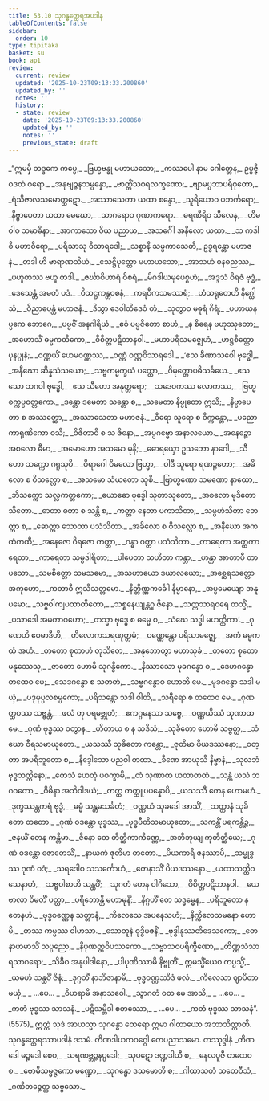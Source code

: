 ```yaml
---
title: 53.10 သုဂန္ဓတ္ထေရအပဒါန
tableOfContents: false
sidebar:
  order: 10
type: tipitaka
basket: su
book: ap1
review:
  current: review
  updated: '2025-10-23T09:13:33.200860'
  updated_by: ''
  notes: ''
  history:
  - state: review
    date: '2025-10-23T09:13:33.200860'
    updated_by: ''
    notes: ''
    previous_state: draft
---
```



<ReviewStatus review={frontmatter.review} showDetails={true} />

<HypothesisAnnotation frontmatter={frontmatter} />

<DynamicBreadcrumb />

<Division number="81" book="ap1" e="ch" v="20" p="435">

<Paragraph number="6896" type="verses" book="ap1">
_“ဣမမှိ ဘဒ္ဒကေ ကပ္ပေ,_  
_ဗြဟ္မဗန္ဓု မဟာယသော;_  
_ကဿပေါ နာမ ဂေါတ္တေန,_  
ဥပ္ပဇ္ဇိ ဝဒတံ ဝရော._  

</Paragraph>

</Division>
<Division number="82" book="ap1" e="ch" v="20" p="435">

<Paragraph number="6897" type="verses" book="ap1">
_အနုဗျဉ္ဇနသမ္ပန္နော,_  
_ဗာတ္တိံသဝရလက္ခဏော;_  
_ဗျာမပ္ပဘာပရိဝုတော,_  
_ရံသိဇာလသမောတ္ထဋော._  

</Paragraph>

</Division>
<Division number="83" book="ap1" e="ch" v="20" p="435">

<Paragraph number="6898" type="verses" book="ap1">
_အဿာသေတာ ယထာ စန္ဒော,_  
_သူရိယောဝ ပဘင်္ကရော;_  
_နိဗ္ဗာပေတာ ယထာ မေဃော,_  
_သာဂရောဝ ဂုဏာကရော._  

</Paragraph>

</Division>
<Division number="84" book="ap1" e="ch" v="20" p="436">

<Paragraph number="6899" type="verses" book="ap1">
_ဓရဏီရိဝ သီလေန,_  
_ဟိမဝါဝ သမာဓိနာ;_  
_အာကာသော ဝိယ ပညာယ,_  
_အသင်္ဂေါ အနိလော ယထာ._  

</Paragraph>

</Division>
<Division number="85" book="ap1" e="ch" v="20" p="436">

<Paragraph number="6900" type="verses" book="ap1">
_သ ကဒါစိ မဟာဝီရော,_  
_ပရိသာသု ဝိသာရဒေါ;_  
_သစ္စာနိ သမ္ပကာသေတိ,_  
ဥဒ္ဓရန္တော မဟာဇနံ._  

</Paragraph>

</Division>
<Division number="86" book="ap1" e="ch" v="20" p="436">

<Paragraph number="6901" type="verses" book="ap1">
_တဒါ ဟိ ဗာရာဏသိယံ,_  
_သေဋ္ဌိပုတ္တော မဟာယသော;_  
_အာသဟံ ဓနဓညဿ,_  
_ပဟူတဿ ဗဟူ တဒါ._  

</Paragraph>

</Division>
<Division number="87" book="ap1" e="ch" v="20" p="436">

<Paragraph number="6902" type="verses" book="ap1">
_ဇင်္ဃာဝိဟာရံ ဝိစရံ,_  
_မိဂဒါယမုပေစ္စဟံ;_  
_အဒ္ဒသံ ဝိရဇံ ဗုဒ္ဓံ,_  
_ဒေသေန္တံ အမတံ ပဒံ._  

</Paragraph>

</Division>
<Division number="88" book="ap1" e="ch" v="20" p="436">

<Paragraph number="6903" type="verses" book="ap1">
_ဝိသဋ္ဌကန္တဝစနံ,_  
_ကရဝီကသမဿရံ;_  
_ဟံသရုတေဟိ နိဂ္ဃေါသံ,_  
_ဝိညာပေန္တံ မဟာဇနံ._  

</Paragraph>

</Division>
<Division number="89" book="ap1" e="ch" v="20" p="436">

<Paragraph number="6904" type="verses" book="ap1">
_ဒိသွာ ဒေဝါတိဒေဝံ တံ,_  
_သုတွာဝ မဓုရံ ဂိရံ;_  
_ပဟာယနပ္ပကေ ဘောဂေ,_  
_ပဗ္ဗဇိံ အနဂါရိယံ._  

</Paragraph>

</Division>
<Division number="90" book="ap1" e="ch" v="20" p="436">

<Paragraph number="6905" type="verses" book="ap1">
_ဧဝံ ပဗ္ဗဇိတော စာဟံ,_  
_န စိရေန ဗဟုဿုတော;_  
_အဟောသိံ ဓမ္မကထိကော,_  
_ဝိစိတ္တပဋိဘာနဝါ._  

</Paragraph>

</Division>
<Division number="91" book="ap1" e="ch" v="20" p="436">

<Paragraph number="6906" type="verses" book="ap1">
_မဟာပရိသမဇ္ဈေဟံ,_  
_ဟဋ္ဌစိတ္တော ပုနပ္ပုနံ;_  
_ဝဏ္ဏယိံ ဟေမဝဏ္ဏဿ,_  
_ဝဏ္ဏံ ဝဏ္ဏဝိသာရဒေါ._  

</Paragraph>

</Division>
<Division number="92" book="ap1" e="ch" v="20" p="436">

<Paragraph number="6907" type="verses" book="ap1">
_‘ဧသ ခီဏာသဝေါ ဗုဒ္ဓေါ,_  
_အနီဃော ဆိန္နသံသယော;_  
_သဗ္ဗကမ္မက္ခယံ ပတ္တော,_  
_ဝိမုတ္တောပဓိသင်္ခယေ._  

</Paragraph>

</Division>
<Division number="93" book="ap1" e="ch" v="20" p="436">

<Paragraph number="6908" type="verses" book="ap1">
_ဧသ သော ဘဂဝါ ဗုဒ္ဓေါ,_  
_ဧသ သီဟော အနုတ္တရော;_  
_သဒေဝကဿ လောကဿ,_  
_ဗြဟ္မစက္ကပ္ပဝတ္တကော._  

</Paragraph>

</Division>
<Division number="94" book="ap1" e="ch" v="20" p="436">

<Paragraph number="6909" type="verses" book="ap1">
_ဒန္တော ဒမေတာ သန္တော စ,_  
_သမေတာ နိဗ္ဗုတော ဣသိ;_  
_နိဗ္ဗာပေတာ စ အဿတ္ထော,_  
_အဿာသေတာ မဟာဇနံ._  

</Paragraph>

</Division>
<Division number="95" book="ap1" e="ch" v="20" p="436">

<Paragraph number="6910" type="verses" book="ap1">
_ဝီရော သူရော စ ဝိက္ကန္တော,_  
_ပညော ကာရုဏိကော ဝသီ;_  
_ဝိဇိတာဝီ စ သ ဇိနော,_  
_အပ္ပဂဗ္ဗော အနာလယော._  

</Paragraph>

</Division>
<Division number="96" book="ap1" e="ch" v="20" p="436">

<Paragraph number="6911" type="verses" book="ap1">
_အနေဉ္ဇော အစလော ဓီမာ,_  
_အမောဟော အသမော မုနိ;_  
_ဓောရယှော ဥသဘော နာဂေါ,_  
_သီဟော သက္ကော ဂရူသုပိ._  

</Paragraph>

</Division>
<Division number="97" book="ap1" e="ch" v="20" p="437">

<Paragraph number="6912" type="verses" book="ap1">
_ဝိရာဂေါ ဝိမလော ဗြဟ္မာ,_  
_ဝါဒီ သူရော ရဏဉ္ဇဟော;_  
_အခိလော စ ဝိသလ္လော စ,_  
_အသမော သံယတော သုစိ._  

</Paragraph>

</Division>
<Division number="98" book="ap1" e="ch" v="20" p="437">

<Paragraph number="6913" type="verses" book="ap1">
_ဗြာဟ္မဏော သမဏော နာထော,_  
_ဘိသက္ကော သလ္လကတ္တကော;_  
_ယောဓော ဗုဒ္ဓေါ သုတာသုတော,_  
_အစလော မုဒိတော သိတော._  

</Paragraph>

</Division>
<Division number="99" book="ap1" e="ch" v="20" p="437">

<Paragraph number="6914" type="verses" book="ap1">
_ဓာတာ ဓတာ စ သန္တိ စ,_  
_ကတ္တာ နေတာ ပကာသိတာ;_  
_သမ္ပဟံသိတာ ဘေတ္တာ စ,_  
_ဆေတ္တာ သောတာ ပသံသိတာ._  

</Paragraph>

</Division>
<Division number="100" book="ap1" e="ch" v="20" p="437">

<Paragraph number="6915" type="verses" book="ap1">
_အခိလော စ ဝိသလ္လော စ,_  
_အနီဃော အကထံကထီ;_  
_အနေဇော ဝိရဇော ကတ္တာ,_  
_ဂန္ဓာ ဝတ္တာ ပသံသိတာ._  

</Paragraph>

</Division>
<Division number="101" book="ap1" e="ch" v="20" p="437">

<Paragraph number="6916" type="verses" book="ap1">
_တာရေတာ အတ္ထကာရေတာ,_  
_ကာရေတာ သမ္ပဒါရိတာ;_  
_ပါပေတာ သဟိတာ ကန္တာ,_  
_ဟန္တာ အာတာပီ တာပသော._  

</Paragraph>

</Division>
<Division number="102" book="ap1" e="ch" v="20" p="437">

<Paragraph number="6917" type="verses" book="ap1">
_သမစိတ္တော သမသမော,_  
_အသဟာယော ဒယာလယော;_  
_အစ္ဆေရသတ္တော အကုဟော,_  
_ကတာဝီ ဣသိသတ္တမော._  

</Paragraph>

</Division>
<Division number="103" book="ap1" e="ch" v="20" p="437">

<Paragraph number="6918" type="verses" book="ap1">
_နိတ္တိဏ္ဏကင်္ခေါ နိမ္မာနော,_  
_အပ္ပမေယျော အနူပမော;_  
_သဗ္ဗဝါကျပထာတီတော,_  
_သစ္စနေယျန္တဂူ ဇိနော._  

</Paragraph>

</Division>
<Division number="104" book="ap1" e="ch" v="20" p="437">

<Paragraph number="6919" type="verses" book="ap1">
_သတ္တသာရဝရေ တသ္မိံ,_  
_ပသာဒေါ အမတာဝဟော;_  
_တသ္မာ ဗုဒ္ဓေ စ ဓမ္မေ စ,_  
_သံဃေ သဒ္ဓါ မဟတ္ထိကာ’._  

</Paragraph>

</Division>
<Division number="105" book="ap1" e="ch" v="20" p="437">

<Paragraph number="6920" type="verses" book="ap1">
_ဂုဏေဟိ ဧဝမာဒီဟိ,_  
_တိလောကသရဏုတ္တမံ;_  
_ဝဏ္ဏေန္တော ပရိသာမဇ္ဈေ,_  
_အကံ ဓမ္မကထံ အဟံ._  

</Paragraph>

</Division>
<Division number="106" book="ap1" e="ch" v="20" p="437">

<Paragraph number="6921" type="verses" book="ap1">
_တတော စုတာဟံ တုသိတေ,_  
_အနုဘောတွာ မဟာသုခံ;_  
_တတော စုတော မနုဿေသု,_  
_ဇာတော ဟောမိ သုဂန္ဓိကော._  

</Paragraph>

</Division>
<Division number="107" book="ap1" e="ch" v="20" p="438">

<Paragraph number="6922" type="verses" book="ap1">
_နိဿာသော မုခဂန္ဓော စ,_  
_ဒေဟဂန္ဓော တထေဝ မေ;_  
_သေဒဂန္ဓော စ သတတံ,_  
_သဗ္ဗဂန္ဓောဝ ဟောတိ မေ._  

</Paragraph>

</Division>
<Division number="108" book="ap1" e="ch" v="20" p="438">

<Paragraph number="6923" type="verses" book="ap1">
_မုခဂန္ဓော သဒါ မယှံ,_  
_ပဒုမုပ္ပလစမ္ပကော;_  
_ပရိသန္တော သဒါ ဝါတိ,_  
_သရီရော စ တထေဝ မေ._  

</Paragraph>

</Division>
<Division number="109" book="ap1" e="ch" v="20" p="438">

<Paragraph number="6924" type="verses" book="ap1">
_ဂုဏတ္ထဝဿ သဗ္ဗန္တံ,_  
_ဖလံ တု ပရမဗ္ဘုတံ;_  
_ဧကဂ္ဂမနသာ သဗ္ဗေ,_  
_ဝဏ္ဏယိဿံ သုဏာထ မေ._  

</Paragraph>

</Division>
<Division number="110" book="ap1" e="ch" v="20" p="438">

<Paragraph number="6925" type="verses" book="ap1">
_ဂုဏံ ဗုဒ္ဓဿ ဝတွာန,_  
_ဟိတာယ စ န သဒိသံ;_  
_သုခိတော ဟောမိ သဗ္ဗတ္ထ,_  
_သံဃော ဝီရသမာယုတော._  

</Paragraph>

</Division>
<Division number="111" book="ap1" e="ch" v="20" p="438">

<Paragraph number="6926" type="verses" book="ap1">
_ယသဿီ သုခိတော ကန္တော,_  
_ဇုတိမာ ပိယဒဿနော;_  
_ဝတ္တာ အပရိဘူတော စ,_  
_နိဒ္ဒေါသော ပညဝါ တထာ._  

</Paragraph>

</Division>
<Division number="112" book="ap1" e="ch" v="20" p="438">

<Paragraph number="6927" type="verses" book="ap1">
_ခီဏေ အာယုသိ နိဗ္ဗာနံ,_  
_သုလဘံ ဗုဒ္ဓဘတ္တိနော;_  
_တေသံ ဟေတုံ ပဝက္ခာမိ,_  
_တံ သုဏာထ ယထာတထံ._  

</Paragraph>

</Division>
<Division number="113" book="ap1" e="ch" v="20" p="438">

<Paragraph number="6928" type="verses" book="ap1">
_သန္တံ ယသံ ဘဂဝတော,_  
_ဝိဓိနာ အဘိဝါဒယံ;_  
_တတ္ထ တတ္ထူပပန္နောပိ,_  
_ယသဿီ တေန ဟောမဟံ._  

</Paragraph>

</Division>
<Division number="114" book="ap1" e="ch" v="20" p="438">

<Paragraph number="6929" type="verses" book="ap1">
_ဒုက္ခဿန္တကရံ ဗုဒ္ဓံ,_  
_ဓမ္မံ သန္တမသင်္ခတံ;_  
_ဝဏ္ဏယံ သုခဒေါ အာသိံ,_  
_သတ္တာနံ သုခိတော တတော._  

</Paragraph>

</Division>
<Division number="115" book="ap1" e="ch" v="20" p="438">

<Paragraph number="6930" type="verses" book="ap1">
_ဂုဏံ ဝဒန္တော ဗုဒ္ဓဿ,_  
_ဗုဒ္ဓပီတိသမာယုတော;_  
_သကန္တိံ ပရကန္တိဉ္စ,_  
_ဇနယိံ တေန ကန္တိမာ._  

</Paragraph>

</Division>
<Division number="116" book="ap1" e="ch" v="20" p="438">

<Paragraph number="6931" type="verses" book="ap1">
_ဇိနော တေ တိတ္ထိကာကိဏ္ဏေ,_  
_အဘိဘုယျ ကုတိတ္ထိယေ;_  
_ဂုဏံ ဝဒန္တော ဇောတေသိံ,_  
_နာယကံ ဇုတိမာ တတော._  

</Paragraph>

</Division>
<Division number="117" book="ap1" e="ch" v="20" p="438">

<Paragraph number="6932" type="verses" book="ap1">
_ပိယကာရီ ဇနဿာပိ,_  
_သမ္ဗုဒ္ဓဿ ဂုဏံ ဝဒံ;_  
_သရဒေါဝ သသင်္ကောဟံ,_  
_တေနာသိံ ပိယဒဿနော._  

</Paragraph>

</Division>
<Division number="118" book="ap1" e="ch" v="20" p="438">

<Paragraph number="6933" type="verses" book="ap1">
_ယထာသတ္တိဝသေနာဟံ,_  
_သဗ္ဗဝါစာဟိ သန္ထဝိံ;_  
_သုဂတံ တေန ဝါဂိသော,_  
_ဝိစိတ္တပဋိဘာနဝါ._  

</Paragraph>

</Division>
<Division number="119" book="ap1" e="ch" v="20" p="439">

<Paragraph number="6934" type="verses" book="ap1">
_ယေ ဗာလာ ဝိမတိံ ပတ္တာ,_  
_ပရိဘောန္တိ မဟာမုနိံ;_  
_နိဂ္ဂဟိံ တေ သဒ္ဓမ္မေန,_  
_ပရိဘူတော န တေနဟံ._  

</Paragraph>

</Division>
<Division number="120" book="ap1" e="ch" v="20" p="439">

<Paragraph number="6935" type="verses" book="ap1">
_ဗုဒ္ဓဝဏ္ဏေန သတ္တာနံ,_  
_ကိလေသေ အပနေသဟံ;_  
_နိက္ကိလေသမနော ဟောမိ,_  
_တဿ ကမ္မဿ ဝါဟသာ._  

</Paragraph>

</Division>
<Division number="121" book="ap1" e="ch" v="20" p="439">

<Paragraph number="6936" type="verses" book="ap1">
_သောတူနံ ဝုဒ္ဓိမဇနိံ,_  
_ဗုဒ္ဓါနုဿတိဒေသကော;_  
_တေနာဟမာသိံ သပ္ပညော,_  
_နိပုဏတ္ထဝိပဿကော._  

</Paragraph>

</Division>
<Division number="122" book="ap1" e="ch" v="20" p="439">

<Paragraph number="6937" type="verses" book="ap1">
_သဗ္ဗာသဝပရိက္ခီဏော,_  
_တိဏ္ဏသံသာရသာဂရော;_  
_သိခီဝ အနုပါဒါနော,_  
_ပါပုဏိဿာမိ နိဗ္ဗုတိံ._  

</Paragraph>

</Division>
<Division number="123" book="ap1" e="ch" v="20" p="439">

<Paragraph number="6938" type="verses" book="ap1">
ဣမသ္မိံယေဝ ကပ္ပသ္မိံ,_  
_ယမဟံ သန္ထဝိံ ဇိနံ;_  
_ဒုဂ္ဂတိံ နာဘိဇာနာမိ,_  
_ဗုဒ္ဓဝဏ္ဏဿိဒံ ဖလံ._  

</Paragraph>

</Division>
<Division number="124" book="ap1" e="ch" v="20" p="439">

<Paragraph number="6939" type="verses" book="ap1">
_ကိလေသာ ဈာပိတာ မယှံ,_  
_ …ပေ… _  
_ဝိဟရာမိ အနာသဝေါ._  

</Paragraph>

</Division>
<Division number="125" book="ap1" e="ch" v="20" p="439">

<Paragraph number="6940" type="verses" book="ap1">
_သွာဂတံ ဝတ မေ အာသိ,_  
_ …ပေ… _  
_ကတံ ဗုဒ္ဓဿ သာသနံ._  

</Paragraph>

</Division>
<Division number="126" book="ap1" e="ch" v="20" p="439">

<Paragraph number="6941" type="verses" book="ap1">
_ပဋိသမ္ဘိဒါ စတဿော,_  
_ …ပေ… _  
_ကတံ ဗုဒ္ဓဿ သာသနံ”. (5575)_  

</Paragraph>

<Paragraph number="6942" book="ap1">
ဣတ္ထံ သုဒံ အာယသ္မာ သုဂန္ဓော ထေရော ဣမာ ဂါထာယော အဘာသိတ္ထာတိ.

</Paragraph>
</Division>

<Paragraph number="6943" type="center" book="ap1">
သုဂန္ဓတ္ထေရဿာပဒါနံ ဒသမံ.



</Paragraph>

<Paragraph number="6944" type="center" book="ap1">
တိဏဒါယကဝဂ္ဂေါ တေပညာသမော.



</Paragraph>

<Paragraph number="6945" type="center" book="ap1">
တဿုဒ္ဒါနံ


</Paragraph>

<Paragraph number="6946" type="verses" book="ap1">
_တိဏဒေါ မဉ္စဒေါ စေဝ,_  
_သရဏဗ္ဘဉ္ဇနပ္ပဒေါ;_  
_သုပဋော ဒဏ္ဍဒါယီ စ,_  
_နေလပူဇီ တထေဝ စ._  

</Paragraph>

<Paragraph number="6947" type="verses" book="ap1">
_ဗောဓိသမ္မဇ္ဇကော မဏ္ဍော,_  
_သုဂန္ဓော ဒသမောတိ စ;_  
_ဂါထာသတံ သတေဝီသံ,_  
_ဂဏိတဉ္စေတ္ထ သဗ္ဗသော._
</Paragraph>
